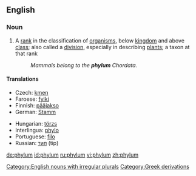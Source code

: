 ==English==

===Noun===
{{en-noun|phyl|a|pl2=phylums}}
# {{context|biology|taxonomy}} A [[rank]] in the classification of [[organism]]s, below [[kingdom]] and above [[class]]; also called a [[division]], especially in describing [[plant]]s; a taxon at that rank
#: ''Mammals belong to the '''phylum''' Chordata.''


====Translations====
{{top}}
*Czech: [[kmen]] {{m}}
*Faroese: [[fylki]] {{n}}
*Finnish: [[pääjakso]]
*German: [[Stamm]] {{m}}
{{mid}}
*Hungarian: [[törzs]]
*Interlingua: [[phylo]]
*Portuguese: [[filo]] {{m}}
*Russian: [[тип]] (tip) {{m}}
{{bottom}}

[[Category:English nouns with irregular plurals]]
[[Category:Greek derivations]]

[[de:phylum]]
[[id:phylum]]
[[ru:phylum]]
[[vi:phylum]]
[[zh:phylum]]